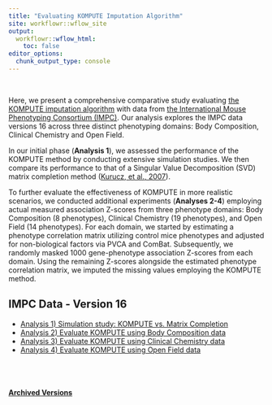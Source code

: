 ```yaml
---
title: "Evaluating KOMPUTE Imputation Algorithm"
site: workflowr::wflow_site
output:
  workflowr::wflow_html:
    toc: false
editor_options:
  chunk_output_type: console
---
```


<br>

Here, we present a comprehensive comparative study evaluating [the KOMPUTE imputation algorithm](https://github.com/statsleelab/kompute) with data from [the International Mouse Phenotyping Consortium (IMPC)](https://www.mousephenotype.org/). Our analysis explores the IMPC data versions 16 across three distinct phenotyping domains: Body Composition, Clinical Chemistry and Open Field. 

In our initial phase (**Analysis 1**), we assessed the performance of the KOMPUTE method by conducting extensive simulation studies. We then compare its performance to that of a Singular Value Decomposition (SVD) matrix completion method ([Kurucz, et al., 2007](https://www.cs.uic.edu/~liub/KDD-cup-2007/proceedings/missing-value-Kurucz.pdf)).


To further evaluate the effectiveness of KOMPUTE in more realistic scenarios, we conducted additional experiments (**Analyses 2-4**) employing actual measured association Z-scores from three phenotype domains: Body Composition (8 phenotypes), Clinical Chemistry (19 phenotypes), and Open Field (14 phenotypes). For each domain, we started by estimating a phenotype correlation matrix utilizing control mice phenotypes and adjusted for non-biological factors via PVCA and ComBat. Subsequently, we randomly masked 1000 gene-phenotype association Z-scores from each domain. Using the remaining Z-scores alongside the estimated phenotype correlation matrix, we imputed the missing values employing the KOMPUTE method. 


## IMPC Data - Version 16
* [Analysis 1) Simulation study: KOMPUTE vs. Matrix Completion](kompute_test_sim_v16.html)
* [Analysis 2) Evaluate KOMPUTE using Body Composition data](kompute_test_BC_v16.html)
* [Analysis 3) Evaluate KOMPUTE using Clinical Chemistry data](kompute_test_CC_v16.html)
* [Analysis 4) Evaluate KOMPUTE using Open Field data](kompute_test_OF_v16.html)


<br>
<br>


#### [Archived Versions](archives.html)  



